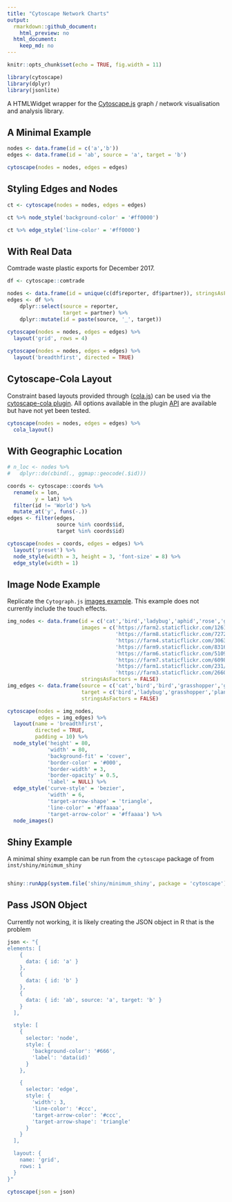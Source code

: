 ```yaml
---
title: "Cytoscape Network Charts"
output:
  rmarkdown::github_document:
    html_preview: no
  html_document:
    keep_md: no
---
```


```r
knitr::opts_chunk$set(echo = TRUE, fig.width = 11)

library(cytoscape)
library(dplyr)
library(jsonlite)

```

A HTMLWidget wrapper for the [Cytoscape.js](http://js.cytoscape.org/) graph / network visualisation and analysis library.

## A Minimal Example


```r

nodes <- data.frame(id = c('a','b'))
edges <- data.frame(id = 'ab', source = 'a', target = 'b')

cytoscape(nodes = nodes, edges = edges) 

```


## Styling Edges and Nodes

```r

ct <- cytoscape(nodes = nodes, edges = edges)

ct %>% node_style('background-color' = '#ff0000')

```


```r

ct %>% edge_style('line-color' = '#ff0000')

```


## With Real Data

Comtrade waste plastic exports for December 2017.

```r


df <- cytoscape::comtrade

nodes <- data.frame(id = unique(c(df$reporter, df$partner)), stringsAsFactors = FALSE)
edges <- df %>%
    dplyr::select(source = reporter,
                  target = partner) %>%
    dplyr::mutate(id = paste(source, '_', target))
           
cytoscape(nodes = nodes, edges = edges) %>% 
  layout('grid', rows = 4)

cytoscape(nodes = nodes, edges = edges) %>% 
  layout('breadthfirst', directed = TRUE)


```

## Cytoscape-Cola Layout

Constraint based layouts provided through ([cola.js](http://ialab.it.monash.edu/webcola/)) can be used via the [cytoscape-cola plugin](https://github.com/cytoscape/cytoscape.js-cola). All options available in the plugin [API](https://github.com/cytoscape/cytoscape.js-cola#api) are available but have not yet been tested.


```r

cytoscape(nodes = nodes, edges = edges) %>% 
  cola_layout()


```



## With Geographic Location

```r

# n_loc <- nodes %>%
#   dplyr::do(cbind(., ggmap::geocode(.$id)))

coords <- cytoscape::coords %>%
  rename(x = lon,
         y = lat) %>%
  filter(id != 'World') %>%
  mutate_at('y', funs(-.))
edges <- filter(edges, 
                source %in% coords$id,
                target %in% coords$id)

cytoscape(nodes = coords, edges = edges) %>% 
  layout('preset') %>%
  node_style(width = 3, height = 3, 'font-size' = 8) %>%
  edge_style(width = 1)

```


## Image Node Example

Replicate the `Cytograph.js` [images example](http://js.cytoscape.org/demos/images-breadthfirst-layout/). This example does not currently include the touch effects.

```r

img_nodes <- data.frame(id = c('cat','bird','ladybug','aphid','rose','grasshopper','plant','wheat'),
                        images = c('https://farm2.staticflickr.com/1261/1413379559_412a540d29_b.jpg',
                                   'https://farm8.staticflickr.com/7272/7633179468_3e19e45a0c_b.jpg',
                                   'https://farm4.staticflickr.com/3063/2751740612_af11fb090b_b.jpg',
                                   'https://farm9.staticflickr.com/8316/8003798443_32d01257c8_b.jpg',
                                   'https://farm6.staticflickr.com/5109/5817854163_eaccd688f5_b.jpg',
                                   'https://farm7.staticflickr.com/6098/6224655456_f4c3c98589_b.jpg',
                                   'https://farm1.staticflickr.com/231/524893064_f49a4d1d10_z.jpg',
                                   'https://farm3.staticflickr.com/2660/3715569167_7e978e8319_b.jpg'),
                        stringsAsFactors = FALSE)
img_edges <- data.frame(source = c('cat','bird','bird','grasshopper','grasshopper','ladybug','aphid'),
                        target = c('bird','ladybug','grasshopper','plant','wheat','aphid','rose'),
                        stringsAsFactors = FALSE)

cytoscape(nodes = img_nodes,
          edges = img_edges) %>%
  layout(name = 'breadthfirst',
         directed = TRUE,
         padding = 10) %>%
  node_style('height' = 80,
             'width' = 80,
             'background-fit' = 'cover',
             'border-color' = '#000',
             'border-width' = 3,
             'border-opacity' = 0.5,
             'label' = NULL) %>%
  edge_style('curve-style' = 'bezier',
             'width' = 6,
             'target-arrow-shape' = 'triangle',
             'line-color' = '#ffaaaa',
             'target-arrow-color' = '#ffaaaa') %>%
  node_images()


```


## Shiny Example

A minimal shiny example can be run from the `cytoscape` package of from `inst/shiny/minimum_shiny`

```r

shiny::runApp(system.file('shiny/minimum_shiny', package = 'cytoscape'))

```

## Pass JSON Object

Currently not working, it is likely creating the JSON object in R that is the problem

```r

json <- "{
elements: [
    {
      data: { id: 'a' }
    },
    {
      data: { id: 'b' }
    },
    {
      data: { id: 'ab', source: 'a', target: 'b' }
    }
  ],

  style: [ 
    {
      selector: 'node',
      style: {
        'background-color': '#666',
        'label': 'data(id)'
      }
    },

    {
      selector: 'edge',
      style: {
        'width': 3,
        'line-color': '#ccc',
        'target-arrow-color': '#ccc',
        'target-arrow-shape': 'triangle'
      }
    }
  ],

  layout: {
    name: 'grid',
    rows: 1
  }
}"

cytoscape(json = json)

```
